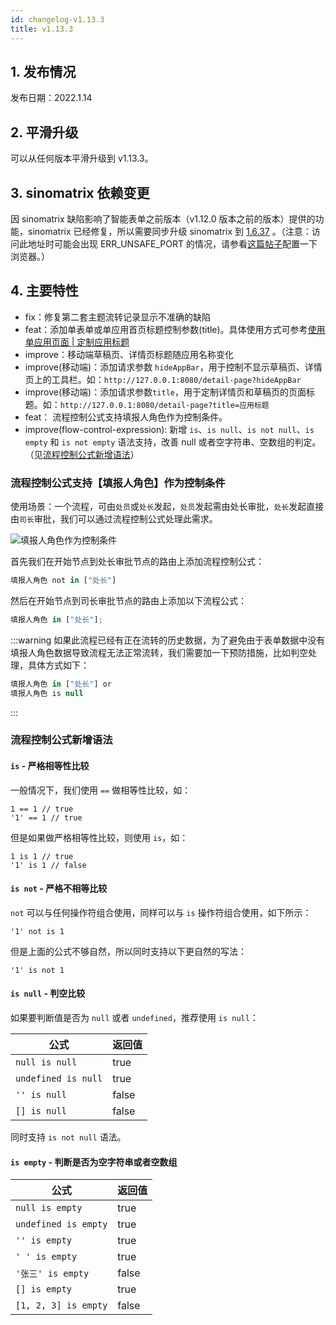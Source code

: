 ```yaml
---
id: changelog-v1.13.3
title: v1.13.3
---
```



## 1. 发布情况

发布日期：2022.1.14

<BundleList version="1.13.3" frontend="1.13.3" backend="1.13.3" font="1.13.0" />

## 2. 平滑升级

可以从任何版本平滑升级到 v1.13.3。

## 3. sinomatrix 依赖变更

因 sinomatrix 缺陷影响了智能表单之前版本（v1.12.0 版本之前的版本）提供的功能，sinomatrix 已经修复，所以需要同步升级 sinomatrix 到 [1.6.37](http://47.93.34.153:10080/sino-matrix/sino-matrix/blob/master/CHANGELOG.md) 。（注意：访问此地址时可能会出现 ERR_UNSAFE_PORT 的情况，请参看[这篇帖子](https://blog.csdn.net/kjcxmx/article/details/118122483)配置一下浏览器。）

## 4. 主要特性

- fix：修复第二套主题流转记录显示不准确的缺陷
- feat：添加单表单或单应用首页标题控制参数(title)。具体使用方式可参考[使用单应用页面 | 定制应用标题](custom-form-app#定制应用标题)
- improve：移动端草稿页、详情页标题随应用名称变化
- improve(移动端)：添加请求参数 `hideAppBar`，用于控制不显示草稿页、详情页上的工具栏。如：`http://127.0.0.1:8080/detail-page?hideAppBar`
- improve(移动端)：添加请求参数`title`，用于定制详情页和草稿页的页面标题。如：`http://127.0.0.1:8080/detail-page?title=应用标题`
- feat： 流程控制公式支持填报人角色作为控制条件。
- improve(flow-control-expression): 新增 `is`、`is null`、`is not null`、`is empty` 和 `is not empty` 语法支持，改善 null 或者空字符串、空数组的判定。（见[流程控制公式新增语法](#流程控制公式新增语法)）

### 流程控制公式支持【填报人角色】作为控制条件

使用场景：一个流程，可由`处员`或`处长`发起，`处员`发起需由处长审批，`处长`发起直接由`司长`审批，我们可以通过流程控制公式处理此需求。

![填报人角色作为控制条件](./assets/changelog-1.12.11.png)

首先我们在开始节点到处长审批节点的路由上添加流程控制公式：

```js
填报人角色 not in ["处长"]
```

然后在开始节点到司长审批节点的路由上添加以下流程公式：

```js
填报人角色 in ["处长"];
```

:::warning
如果此流程已经有正在流转的历史数据，为了避免由于表单数据中没有填报人角色数据导致流程无法正常流转，我们需要加一下预防措施，比如判空处理，具体方式如下：

```js
填报人角色 in ["处长"] or
填报人角色 is null
```

:::

### 流程控制公式新增语法

#### `is` - 严格相等性比较

一般情况下，我们使用 `==` 做相等性比较，如：

```
1 == 1 // true
'1' == 1 // true
```

但是如果做严格相等性比较，则使用 `is`，如：

```
1 is 1 // true
'1' is 1 // false
```

#### `is not` - 严格不相等比较

`not` 可以与任何操作符组合使用，同样可以与 `is` 操作符组合使用，如下所示：

```
'1' not is 1
```

但是上面的公式不够自然，所以同时支持以下更自然的写法：

```
'1' is not 1
```

#### `is null` - 判空比较

如果要判断值是否为 `null` 或者 `undefined`，推荐使用 `is null`：

| 公式                | 返回值 |
| ------------------- | ------ |
| `null is null`      | true   |
| `undefined is null` | true   |
| `'' is null`        | false  |
| `[] is null`        | false  |

同时支持 `is not null` 语法。

#### `is empty` - 判断是否为空字符串或者空数组

| 公式                 | 返回值 |
| -------------------- | ------ |
| `null is empty`      | true   |
| `undefined is empty` | true   |
| `'' is empty`        | true   |
| `' ' is empty`       | true   |
| `'张三' is empty`    | false  |
| `[] is empty`        | true   |
| `[1, 2, 3] is empty` | false  |
